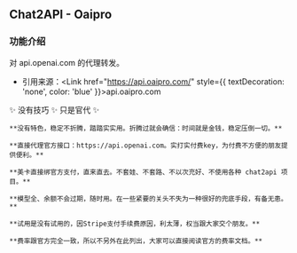 
## Chat2API - Oaipro

### 功能介绍

对 api.openai.com 的代理转发。

- 引用来源：<Link href="https://api.oaipro.com/" style={{ textDecoration: 'none', color: 'blue' }}>api.oaipro.com</Link>

<Callout type="info" emoji="">
    ✨ 没有技巧 ✨ 只是官代 ✨

    **没有特色，稳定不折腾，踏踏实实用。折腾过就会确信：时间就是金钱，稳定压倒一切。**

    **直接代理官方接口：https://api.openai.com。实打实付费key，为付费不方便的朋友提供便利。**

    **美卡直接绑官方支付，直来直去。不套娃、不套路、不以次充好、不使用各种 chat2api 项目。**

    **模型全、余额不会过期，随时用。在一些紧要的关头不失为一种很好的兜底手段，有备无患。**

    **试用是没有试用的，因Stripe支付手续费原因，利太薄，权当跟大家交个朋友。**

    **费率跟官方完全一致，所以不另外在此列出，大家可以直接阅读官方的费率文档。**
</Callout>